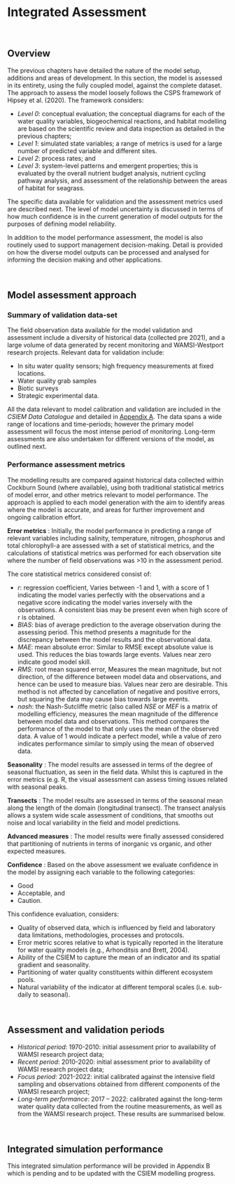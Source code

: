 # Integrated Assessment

<br>

## Overview

The previous chapters have detailed the nature of the model setup, additions and areas of development. In this section, the model is assessed in its entirety, using the fully coupled model, against the complete dataset. The approach to assess the model loosely follows the CSPS framework of Hipsey et al. (2020). The framework considers:

- _Level 0_: conceptual evaluation; the conceptual diagrams for each of the water quality variables, biogeochemical reactions, and habitat modelling are based on the scientific review and data inspection as detailed in the previous chapters;
- _Level 1_: simulated state variables; a range of metrics is used for a large number of predicted variable and different sites.
- _Level 2_: process rates; and
- _Level 3_: system-level patterns and emergent properties; this is evaluated by the overall nutrient budget analysis, nutrient cycling pathway analysis, and assessment of the relationship between the areas of habitat for seagrass.

The specific data available for validation and the assessment metrics used are described next. The level of model uncertainty is discussed in terms of how much confidence is in the current generation of model outputs for the purposes of defining model reliability.

In addition to the model performance assessment, the model is also routinely used to support management decision-making. Detail is provided on how the diverse model outputs can be processed and analysed for informing the decision making and other applications.

<br>

<!---
```## Integrated simulations

A summary of the different simulations used through the model life cycle of model development:

```
--->

## Model assessment approach

### Summary of validation data-set

The field observation data available for the model validation and assessment include a diversity of historical data (collected pre 2021), and a large volume of data generated by recent monitoring and WAMSI-Westport research projects. Relevant data for validation include:

- In situ water quality sensors; high frequency measurements at fixed locations.
- Water quality grab samples
- Biotic surveys
- Strategic experimental data.

All the data relevant to model calibration and validation are included in the _CSIEM Data Catalogue_ and detailed in [Appendix A](Appendix A : Data Catalogue). The data spans a wide range of locations and time-periods; however the primary model assessment will focus the most intense period of monitoring. Long-term assessments are also undertaken for different versions of the model, as outlined next.

### Performance assessment metrics

The modelling results are compared against historical data collected within Cockburn Sound (where available), using both traditional statistical metrics of model error, and other metrics relevant to model performance. The approach is applied to each model generation with the aim to identify areas where the model is accurate, and areas for further improvement and ongoing calibration effort.

**Error metrics** : Initially, the model performance in predicting a range of relevant variables including salinity, temperature, nitrogen, phosphorus and total chlorophyll-a are assessed with a set of statistical metrics, and the calculations of statistical metrics was performed for each observation site where the number of field observations was >10 in the assessment period.

The core statistical metrics considered consist of:

- $r$: regression coefficient, Varies between -1 and 1, with a score of 1 indicating the model varies perfectly with the observations and a negative score indicating the model varies inversely with the observations. A consistent bias may be present even when high score of r is obtained.
- $BIAS$: bias of average prediction to the average observation during the assessing period. This method presents a magnitude for the discrepancy between the model results and the observational data.
- $MAE$: mean absolute error: Similar to RMSE except absolute value is used. This reduces the bias towards large events. Values near zero indicate good model skill.
- $RMS$: root mean squared error, Measures the mean magnitude, but not direction, of the difference between model data and observations, and hence can be used to measure bias. Values near zero are desirable. This method is not affected by cancellation of negative and positive errors, but squaring the data may cause bias towards large events.
- $nash$: the Nash-Sutcliffe metric (also called $NSE$ or $MEF$ is a matrix of modelling efficiency, measures the mean magnitude of the difference between model data and observations. This method compares the performance of the model to that only uses the mean of the observed data. A value of 1 would indicate a perfect model, while a value of zero indicates performance similar to simply using the mean of observed data.

**Seasonality** : The model results are assessed in terms of the degree of seasonal fluctuation, as seen in the field data. Whilst this is captured in the error metrics (e.g. R, the visual assessment can assess timing issues related with seasonal peaks.

**Transects** : The model results are assessed in terms of the seasonal mean along the length of the domain (longitudinal transect). The transect analysis allows a system wide scale assessment of conditions, that smooths out noise and local variability in the field and model predictions.

**Advanced measures** : The model results were finally assessed considered that partitioning of nutrients in terms of inorganic vs organic, and other expected measures.

**Confidence** : Based on the above assessment we evaluate confidence in the model by assigning each variable to the following categories:

- Good
- Acceptable, and
- Caution.

This confidence evaluation, considers:

- Quality of observed data, which is influenced by field and laboratory data limitations, methodologies, processes and protocols.
- Error metric scores relative to what is typically reported in the literature for water quality models (e.g., Arhonditsis and Brett, 2004).
- Ability of the CSIEM to capture the mean of an indicator and its spatial gradient and seasonality.
- Partitioning of water quality constituents within different ecosystem pools.
- Natural variability of the indicator at different temporal scales (i.e. sub-daily to seasonal).

<br>

## Assessment and validation periods

- _Historical period_: 1970-2010: initial assessment prior to availability of WAMSI research project data;
- _Recent period_: 2010-2020: initial assessment prior to availability of WAMSI research project data;
- _Focus period_: 2021-2022: initial calibrated against the intensive field sampling and observations obtained from different components of the WAMSI research project;
- _Long-term performance_: 2017 – 2022: calibrated against the long-term water quality data collected from the routine measurements, as well as from the WAMSI research project. These results are summarised below.

<br>

## Integrated simulation performance

This integrated simulation performance will be provided in Appendix B which is pending and to be updated with the CSIEM modelling progress.
